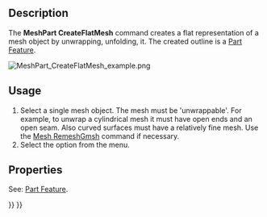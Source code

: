 <languages/>
<translate>

<!--T:1-->
{{Docnav
|[[Mesh_SplitComponents|SplitComponents]]
|[[MeshPart_CreateFlatFace|CreateFlatFace]]
|[[Mesh_Workbench|Mesh]]
|IconL=Mesh_SplitComponents.svg
|IconR=MeshPart_CreateFlatFace.svg
|IconC=Workbench_Mesh.svg
}}

<!--T:2-->
{{GuiCommand
|Name=MeshPart CreateFlatMesh
|MenuLocation=Meshes → Unwrap Mesh
|Workbenches=[[Mesh_Workbench|Mesh]]
|Version=0.19
|SeeAlso=[[MeshPart_CreateFlatFace|MeshPart CreateFlatFace]]
}}

==Description== <!--T:3-->

<!--T:4-->
The '''MeshPart CreateFlatMesh''' command creates a flat representation of a mesh object by unwrapping, unfolding, it. The created outline is a [[Part_Feature|Part Feature]].

</translate>
[[Image:MeshPart_CreateFlatMesh_example.png]]
<translate>
<!--T:5-->
{{Caption|A mesh object and, in red, its flat representation}}

==Usage== <!--T:6-->

<!--T:7-->
# Select a single mesh object. The mesh must be 'unwrappable'. For example, to unwrap a cylindrical mesh it must have open ends and an open seam. Also curved surfaces must have a relatively fine mesh. Use the [[Mesh_RemeshGmsh|Mesh RemeshGmsh]] command if necessary.
# Select the {{MenuCommand|Meshes → [[Image:MeshPart_CreateFlatMesh.svg|16px]] Unwrap Mesh}} option from the menu.

==Properties== <!--T:8-->

<!--T:9-->
See: [[Part_Feature|Part Feature]].


<!--T:10-->
{{Docnav
|[[Mesh_SplitComponents|SplitComponents]]
|[[MeshPart_CreateFlatFace|CreateFlatFace]]
|[[Mesh_Workbench|Mesh]]
|IconL=Mesh_SplitComponents.svg
|IconR=MeshPart_CreateFlatFace.svg
|IconC=Workbench_Mesh.svg
}}

</translate>
{{Mesh Tools navi{{#translation:}}}}
{{Userdocnavi{{#translation:}}}}